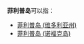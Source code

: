 '''菲利普岛'''可以指：

* [[菲利普岛_(维多利亚州)|菲利普岛 (维多利亚州)]]
* [[菲利普岛_(诺福克岛)|菲利普岛 (诺福克岛)]]

{{disambig|cat=四字地名消歧义}}